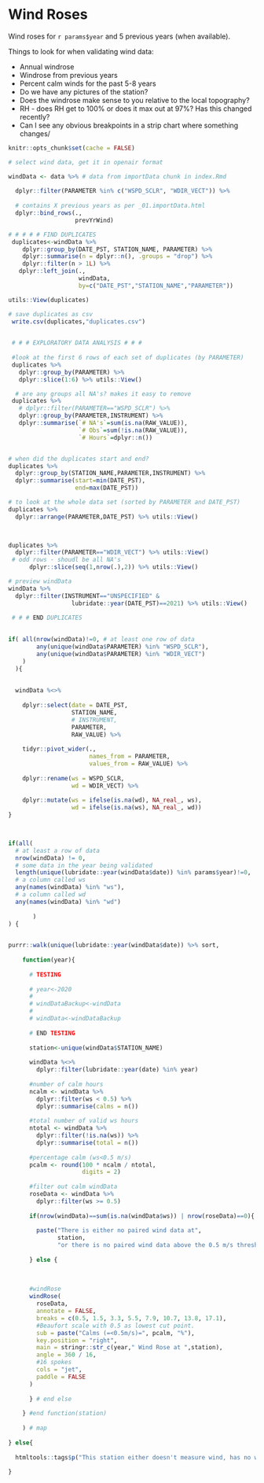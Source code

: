 # Wind Roses

Wind roses for `r params$year` and 5 previous years (when available). 

Things to look for when validating wind data:

+ Annual windrose
+ Windrose from previous years
+ Percent calm winds for the past 5-8 years
+ Do we have any pictures of the station?
+ Does the windrose make sense to you relative to the local topography?
+ RH - does RH get to 100% or does it max out at 97%? Has this changed recently?
+ Can I see any obvious breakpoints in a strip chart where something changes/

```r
knitr::opts_chunk$set(cache = FALSE)
```


```r
# select wind data, get it in openair format

windData <- data %>% # data from importData chunk in index.Rmd
  
  dplyr::filter(PARAMETER %in% c("WSPD_SCLR", "WDIR_VECT")) %>%
  
  # contains X previous years as per _01.importData.html 
  dplyr::bind_rows(.,
                   prevYrWind)


```

```r
# # # # # FIND DUPLICATES
 duplicates<-windData %>%
    dplyr::group_by(DATE_PST, STATION_NAME, PARAMETER) %>%
    dplyr::summarise(n = dplyr::n(), .groups = "drop") %>%
    dplyr::filter(n > 1L) %>%
   dplyr::left_join(.,
                    windData,
                    by=c("DATE_PST","STATION_NAME","PARAMETER"))

utils::View(duplicates)

# save duplicates as csv
 write.csv(duplicates,"duplicates.csv")

 
 # # # EXPLORATORY DATA ANALYSIS # # #
 
 #look at the first 6 rows of each set of duplicates (by PARAMETER)
 duplicates %>%
   dplyr::group_by(PARAMETER) %>%
   dplyr::slice(1:6) %>% utils::View()

  # are any groups all NA's? makes it easy to remove
 duplicates %>%
   # dplyr::filter(PARAMETER=="WSPD_SCLR") %>%
   dplyr::group_by(PARAMETER,INSTRUMENT) %>%
   dplyr::summarise(`# NA's`=sum(is.na(RAW_VALUE)),
                    `# Obs`=sum(!is.na(RAW_VALUE)),
                    `# Hours`=dplyr::n())


# when did the duplicates start and end?
duplicates %>%
  dplyr::group_by(STATION_NAME,PARAMETER,INSTRUMENT) %>%
  dplyr::summarise(start=min(DATE_PST),
                   end=max(DATE_PST))

# to look at the whole data set (sorted by PARAMETER and DATE_PST)
duplicates %>%
  dplyr::arrange(PARAMETER,DATE_PST) %>% utils::View()


 
duplicates %>%
  dplyr::filter(PARAMETER=="WDIR_VECT") %>% utils::View()
 # odd rows - shoudl be all NA's
      dplyr::slice(seq(1,nrow(.),2)) %>% utils::View()

# preview windData
windData %>%
  dplyr::filter(INSTRUMENT=="UNSPECIFIED" &
                  lubridate::year(DATE_PST)==2021) %>% utils::View()
 
 # # # END DUPLICATES
  
```

```r
if( all(nrow(windData)!=0, # at least one row of data
        any(unique(windData$PARAMETER) %in% "WSPD_SCLR"),
        any(unique(windData$PARAMETER) %in% "WDIR_VECT")
    )
  ){
  
 
  windData %<>%
    
    dplyr::select(date = DATE_PST,
                  STATION_NAME,
                  # INSTRUMENT,
                  PARAMETER,
                  RAW_VALUE) %>%
    
    tidyr::pivot_wider(.,
                       names_from = PARAMETER,
                       values_from = RAW_VALUE) %>%
    
    dplyr::rename(ws = WSPD_SCLR,
                  wd = WDIR_VECT) %>%
    
    dplyr::mutate(ws = ifelse(is.na(wd), NA_real_, ws),
                  wd = ifelse(is.na(ws), NA_real_, wd))
}

  

```

```r
if(all(
  # at least a row of data
  nrow(windData) != 0, 
  # some data in the year being validated
  length(unique(lubridate::year(windData$date)) %in% params$year)!=0,
  # a column called ws
  any(names(windData) %in% "ws"),
  # a column called wd
  any(names(windData) %in% "wd")
         
       )
) {
  

purrr::walk(unique(lubridate::year(windData$date)) %>% sort,
    
    function(year){
      
      # TESTING
      
      # year<-2020
      # 
      # windDataBackup<-windData
      # 
      # windData<-windDataBackup
      
      # END TESTING
      
      station<-unique(windData$STATION_NAME)
      
      windData %<>%
        dplyr::filter(lubridate::year(date) %in% year)
      
      #number of calm hours
      ncalm <- windData %>%
        dplyr::filter(ws < 0.5) %>%
        dplyr::summarise(calms = n())
      
      #total number of valid ws hours
      ntotal <- windData %>%
        dplyr::filter(!is.na(ws)) %>%
        dplyr::summarise(total = n())
      
      #percentage calm (ws<0.5 m/s)
      pcalm <- round(100 * ncalm / ntotal,
                     digits = 2)
      
      #filter out calm windData
      roseData <- windData %>%
        dplyr::filter(ws >= 0.5)
      
      if(nrow(windData)==sum(is.na(windData$ws)) | nrow(roseData)==0){
        
        paste("There is either no paired wind data at",
              station,
              "or there is no paired wind data above the 0.5 m/s threshold.")
        
      } else {
      
      
      
      #windRose
      windRose(
        roseData,
        annotate = FALSE,
        breaks = c(0.5, 1.5, 3.3, 5.5, 7.9, 10.7, 13.8, 17.1),
        #Beaufort scale with 0.5 as lowest cut point.
        sub = paste("Calms (=<0.5m/s)=", pcalm, "%"),
        key.position = "right",
        main = stringr::str_c(year," Wind Rose at ",station),
        angle = 360 / 16,
        #16 spokes
        cols = "jet",
        paddle = FALSE
      ) 
      
      } # end else
      
    } #end function(station)
    
    ) # map
  
} else{
  
  htmltools::tags$p("This station either doesn't measure wind, has no wind data for the year being validated, or it is missing one of WSPD_SCLR or WDIR_VECT")
  
}


```
